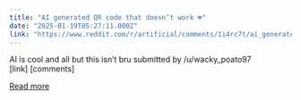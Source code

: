 ```yaml
---
title: "AI generated QR code that doesn’t work 💔"
date: "2025-01-19T05:27:11.000Z"
link: "https://www.reddit.com/r/artificial/comments/1i4rc7t/ai_generated_qr_code_that_doesnt_work/"
---
```


AI is cool and all but this isn’t bru
    submitted by    /u/wacky_poato97  
 [link]   [comments]

[Read more](https://www.reddit.com/r/artificial/comments/1i4rc7t/ai_generated_qr_code_that_doesnt_work/)
